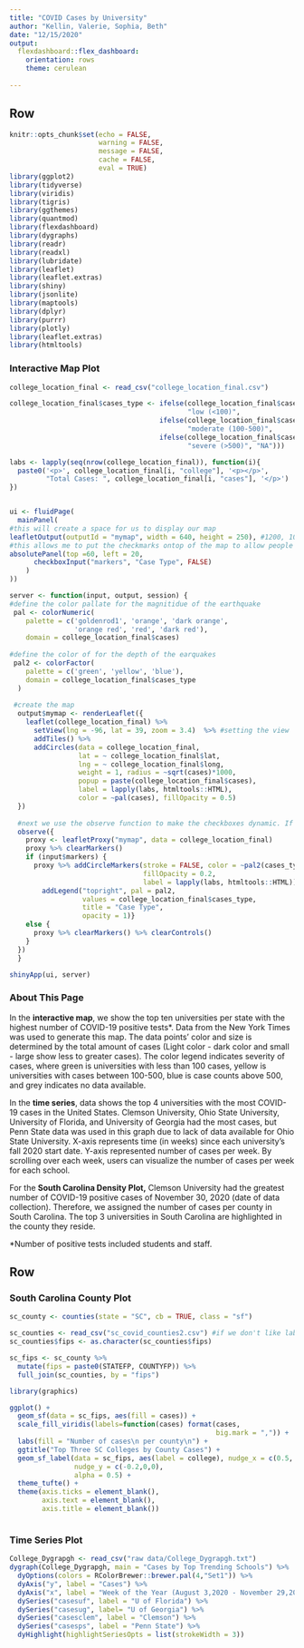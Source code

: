 ```yaml
---
title: "COVID Cases by University"
author: "Kellin, Valerie, Sophia, Beth"
date: "12/15/2020"
output: 
  flexdashboard::flex_dashboard:
    orientation: rows
    theme: cerulean
    
---
```

Row
-------------------------------------
```r
knitr::opts_chunk$set(echo = FALSE,
                      warning = FALSE,
                      message = FALSE,
                      cache = FALSE,
                      eval = TRUE)
library(ggplot2)
library(tidyverse)
library(viridis)
library(tigris)
library(ggthemes)
library(quantmod)
library(flexdashboard)
library(dygraphs)
library(readr)
library(readxl)
library(lubridate)
library(leaflet)
library(leaflet.extras)
library(shiny)
library(jsonlite)
library(maptools)
library(dplyr)
library(purrr)
library(plotly)
library(leaflet.extras)
library(htmltools)

```


### Interactive Map Plot

```r

college_location_final <- read_csv("college_location_final.csv")

```

```r

college_location_final$cases_type <- ifelse(college_location_final$cases <= 100,
                                            "low (<100)", 
                                     ifelse(college_location_final$cases <= 500, 
                                            "moderate (100-500)",
                                     ifelse(college_location_final$cases > 500,
                                            "severe (>500)", "NA")))

labs <- lapply(seq(nrow(college_location_final)), function(i){
  paste0('<p>', college_location_final[i, "college"], '<p></p>', 
         "Total Cases: ", college_location_final[i, "cases"], '</p>')
})


ui <- fluidPage(
  mainPanel( 
#this will create a space for us to display our map
leafletOutput(outputId = "mymap", width = 640, height = 250), #1200, 1000. 620, 300
#this allows me to put the checkmarks ontop of the map to allow people to view earthquake depth or overlay a heatmap
absolutePanel(top =60, left = 20, 
      checkboxInput("markers", "Case Type", FALSE)
    )
))

server <- function(input, output, session) {
#define the color pallate for the magnitidue of the earthquake
 pal <- colorNumeric(
    palette = c('goldenrod1', 'orange', 'dark orange', 
                'orange red', 'red', 'dark red'),
    domain = college_location_final$cases)
  
#define the color of for the depth of the earquakes
 pal2 <- colorFactor(
    palette = c('green', 'yellow', 'blue'),
    domain = college_location_final$cases_type
  )
 
 #create the map
  output$mymap <- renderLeaflet({
    leaflet(college_location_final) %>% 
      setView(lng = -96, lat = 39, zoom = 3.4)  %>% #setting the view  -99, 12 are OG, -80, 20 ok
      addTiles() %>% 
      addCircles(data = college_location_final, 
                 lat = ~ college_location_final$lat,
                 lng = ~ college_location_final$long, 
                 weight = 1, radius = ~sqrt(cases)*1000,
                 popup = paste(college_location_final$cases), 
                 label = lapply(labs, htmltools::HTML),
                 color = ~pal(cases), fillOpacity = 0.5)
  })
  
  #next we use the observe function to make the checkboxes dynamic. If you leave this part out you will see that the checkboxes, when clicked on the first time, display our filters...But if you then uncheck them they stay on. So we need to tell the server to update the map when the checkboxes are unchecked.
  observe({
    proxy <- leafletProxy("mymap", data = college_location_final)
    proxy %>% clearMarkers()
    if (input$markers) {
      proxy %>% addCircleMarkers(stroke = FALSE, color = ~pal2(cases_type),
                                 fillOpacity = 0.2, 
                                 label = lapply(labs, htmltools::HTML)) %>%
        addLegend("topright", pal = pal2, 
                  values = college_location_final$cases_type,
                  title = "Case Type",
                  opacity = 1)}
    else {
      proxy %>% clearMarkers() %>% clearControls()
    }
  })
  }

shinyApp(ui, server)


```

### About This Page

In the **interactive map**, we show the top ten universities per state with the highest number of COVID-19 positive tests*. Data from the New York Times was used to generate this map. The data points' color and size is determined by the total amount of cases (Light color - dark color and small - large show less to greater cases). The color legend indicates severity of cases, where green is universities with less than 100 cases, yellow is universities with cases between 100-500, blue is case counts above 500, and grey indicates no data available.

In the **time series**, data shows the top 4 universities with the most COVID-19 cases in the United States. Clemson University, Ohio State University, University of Florida, and University of Georgia had the most cases, but Penn State data was used in this graph due to lack of data available for Ohio State University. X-axis represents time (in weeks) since each university’s fall 2020 start date. Y-axis represented number of cases per week. By scrolling over each week, users can visualize the number of cases per week for each school.

For the **South Carolina Density Plot,** Clemson University had the greatest number of COVID-19 positive cases of November 30, 2020 (date of data collection). Therefore, we assigned the number of cases per county in South Carolina. The top 3 universities in South Carolina are highlighted in the county they reside.

*Number of positive tests included students and staff.


Row
-------------------------------------

### South Carolina County Plot
```r
sc_county <- counties(state = "SC", cb = TRUE, class = "sf")

sc_counties <- read_csv("sc_covid_counties2.csv") #if we don't like labels can put back to1
sc_counties$fips <- as.character(sc_counties$fips)

sc_fips <- sc_county %>% 
  mutate(fips = paste0(STATEFP, COUNTYFP)) %>% 
  full_join(sc_counties, by = "fips") 
```


```r
library(graphics)

ggplot() + 
  geom_sf(data = sc_fips, aes(fill = cases)) +
  scale_fill_viridis(labels=function(cases) format(cases, 
                                                   big.mark = ",")) +
  labs(fill = "Number of cases\n per county\n") +
  ggtitle("Top Three SC Colleges by County Cases") + 
  geom_sf_label(data = sc_fips, aes(label = college), nudge_x = c(0.5, 0, 0),
                nudge_y = c(-0.2,0,0),
                alpha = 0.5) +
  theme_tufte() +
  theme(axis.ticks = element_blank(),
        axis.text = element_blank(), 
        axis.title = element_blank())



```

### Time Series Plot

```r
College_Dygrapgh <- read_csv("raw data/College_Dygrapgh.txt")
dygraph(College_Dygrapgh, main = "Cases by Top Trending Schools") %>%
  dyOptions(colors = RColorBrewer::brewer.pal(4,"Set1")) %>% 
  dyAxis("y", label = "Cases") %>% 
  dyAxis("x", label = "Week of the Year (August 3,2020 - November 29,2020)") %>% 
  dySeries("casesuf", label = "U of Florida") %>% 
  dySeries("casesug", label= "U of Georgia") %>% 
  dySeries("casesclem", label = "Clemson") %>% 
  dySeries("casesps", label = "Penn State") %>% 
  dyHighlight(highlightSeriesOpts = list(strokeWidth = 3))
 
```
